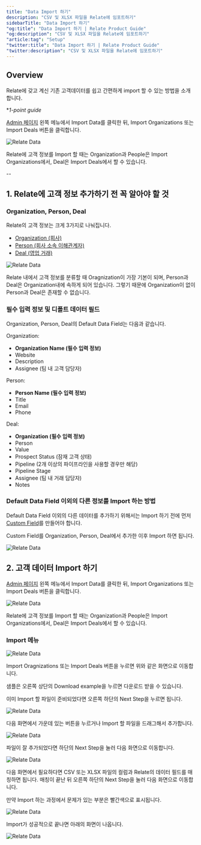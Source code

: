 ```yaml
---
title: "Data Import 하기"
description: "CSV 및 XLSX 파일을 Relate에 임포트하기"
sidebarTitle: "Data Import 하기"
"og:title": "Data Import 하기 | Relate Product Guide"
"og:description": "CSV 및 XLSX 파일을 Relate에 임포트하기"
"article:tag": "Setup"
"twitter:title": "Data Import 하기 | Relate Product Guide"
"twitter:description": "CSV 및 XLSX 파일을 Relate에 임포트하기"
---
```


## Overview

Relate에 갖고 계신 기존 고객데이터를 쉽고 간편하게 import 할 수 있는 방법을 소개합니다.

<Check>

**1-point guide*

[Admin 페이지](https://app.relate.so/) 왼쪽 메뉴에서 Import Data를 클릭한 뒤, Import Organizations 또는 Import Deals 버튼을 클릭합니다.

![Relate Data](/docs/images/setup/import_menu1.png)

Relate에 고객 정보를 Import 할 때는 Organization과 People은 Import Organizations에서, Deal은 Import Deals에서 할 수 있습니다.

</Check>

--

## 1. Relate에 고객 정보 추가하기 전 꼭 알아야 할 것

### Organization, Person, Deal

Relate의 고객 정보는 크게 3가지로 나눠집니다. 
- [Organization (회사)](https://www.relate.kr/docs/features/organizations)
- [Person (회사 소속 이해관계자)](https://www.relate.kr/docs/features/people)
- [Deal (영업 거래)](https://www.relate.kr/docs/features/deal-pipeline)

![Relate Data](/docs/images/setup/org_person_deal.png)

<Info>

Relate 내에서 고객 정보를 분류할 때 Oragnization이 가장 기본이 되며, Person과 Deal은 Organization내에 속하게 되어 있습니다. 그렇기 때문에 Organization이 없이 Person과 Deal은 존재할 수 없습니다.

</Info>

### 필수 입력 정보 및 디폴트 데이터 필드

Organization, Person, Deal의 Default Data Field는 다음과 같습니다. 

Organization:
- **Organization Name (필수 입력 정보)**
- Website
- Description
- Assignee (팀 내 고객 담당자)

Person:
- **Person Name (필수 입력 정보)**
- Title
- Email
- Phone

Deal:
- **Organization (필수 입력 정보)**
- Person
- Value
- Prospect Status (잠재 고객 상태)
- Pipeline (2개 이상의 파이프라인을 사용할 경우만 해당)
- Pipeline Stage
- Assignee (팀 내 거래 담당자)
- Notes

### Default Data Field 이외의 다른 정보를 Import 하는 방법

Default Data Field 이외의 다른 데이터를 추가하기 위해서는 Import 하기 전에 먼저 [Custom Field](https://www.relate.kr/docs/features/custom-fields)를 만들어야 합니다. 

Custom Field를 Organization, Person, Deal에서 추가한 이후 Import 하면 됩니다.

![Relate Data](/docs/images/setup/custom_field_menu.png)

## 2. 고객 데이터 Import 하기

[Admin 페이지](https://app.relate.so/) 왼쪽 메뉴에서 Import Data를 클릭한 뒤, Import Organizations 또는 Import Deals 버튼을 클릭합니다.

![Relate Data](/docs/images/setup/import_menu1.png)

Relate에 고객 정보를 Import 할 때는 Organization과 People은 Import Organizations에서, Deal은 Import Deals에서 할 수 있습니다.

### Import 메뉴

![Relate Data](/docs/images/setup/import_menu2.png)

Import Oragnizations 또는 Import Deals 버튼을 누르면 위와 같은 화면으로 이동합니다. 

샘플은 오른쪽 상단의 Download example을 누르면 다운로드 받을 수 있습니다. 

이미 Import 할 파일이 준비되었다면 오른쪽 하단의 Next Step을 누르면 됩니다.

![Relate Data](/docs/images/setup/import_menu3.png)

다음 화면에서 가운데 있는 버튼을 누르거나 Import 할 파일을 드래그해서 추가합니다.

![Relate Data](/docs/images/setup/import_menu4.png)

파일이 잘 추가되었다면 하단의 Next Step을 눌러 다음 화면으로 이동합니다. 

![Relate Data](/docs/images/setup/import_menu5.png)

다음 화면에서 필요하다면 CSV 또는 XLSX 파일의 컬럼과 Relate의 데이터 필드를 매칭하면 됩니다. 매칭이 끝난 뒤 오른쪽 하단의 Next Step을 눌러 다음 화면으로 이동합니다. 

만약 Import 하는 과정에서 문제가 있는 부분은 빨간색으로 표시됩니다.

![Relate Data](/docs/images/setup/import_menu6.png)

Import가 성공적으로 끝나면 아래의 화면이 나옵니다. 

![Relate Data](/docs/images/setup/import_menu7.png)
